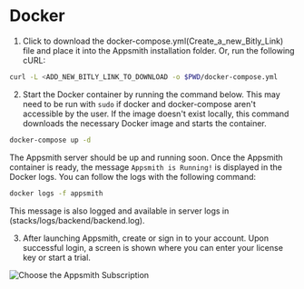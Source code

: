 # Docker

<HideElements/>

1. Click to download the docker-compose.yml(Create_a_new_Bitly_Link) file and place it into the Appsmith installation folder. Or, run the following cURL:

```bash
curl -L <ADD_NEW_BITLY_LINK_TO_DOWNLOAD -o $PWD/docker-compose.yml
```

2. Start the Docker container by running the command below. This may need to be run with `sudo` if docker and docker-compose aren't accessible by the user. If the image doesn't exist locally, this command downloads the necessary Docker image and starts the container.

```bash
docker-compose up -d
```
The Appsmith server should be up and running soon. Once the Appsmith container is ready, the message `Appsmith is Running!` is displayed in the Docker logs. You can follow the logs with the following command:

```bash
docker logs -f appsmith
```
This message is also logged and available in server logs in (stacks/logs/backend/backend.log).

3. After launching Appsmith, create or sign in to your account. Upon successful login, a screen is shown where you can enter your license key or start a trial.

![Choose the Appsmith Subscription](/img/Customer-portal-choose-subscription.png)